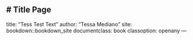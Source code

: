 # Title Page {-}
---
title: "Tess Test Text"
author: "Tessa Mediano"
site: bookdown::bookdown_site
documentclass: book
classoption: openany
---
